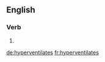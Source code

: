 ==English==

===Verb===
{{head|en|verb form}}

# {{en-third-person singular of|hyperventilate}}

[[de:hyperventilates]]
[[fr:hyperventilates]]